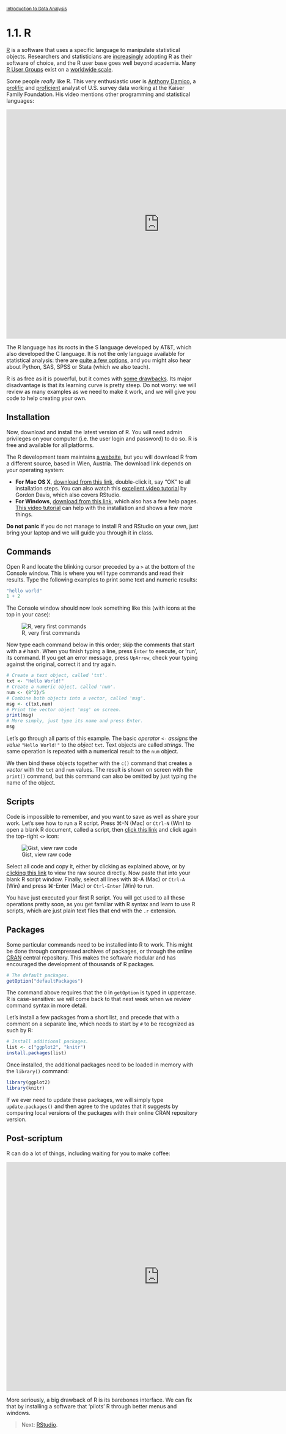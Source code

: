 <style>@import url(style.css);</style>
<small>[Introduction to Data Analysis](index.html)</small>

# 1.1. R

[R](http://www.r-project.org/) is a software that uses a specific language to manipulate statistical objects. Researchers and statisticians are [increasingly](http://r4stats.com/articles/popularity/) adopting R as their software of choice, and the R user base goes well beyond academia. Many [R User Groups](http://www.r-bloggers.com/RUG/) exist on a [worldwide scale](http://blog.revolutionanalytics.com/local-r-groups.html).

Some people *really* like R. This very enthusiastic user is [Anthony Damico](https://github.com/ajdamico), a [prolific](http://www.ajdamico.com/p/work.html) and [proficient](http://www.asdfree.com/) analyst of U.S. survey data working at the Kaiser Family Foundation. His video mentions other programming and statistical languages:

<iframe src="http://player.vimeo.com/video/52999628?badge=0" width="800" height="600" frameborder="0" webkitAllowFullScreen mozallowfullscreen allowFullScreen></iframe>

The R language has its roots in the S language developed by AT&T, which also developed the C language. It is not the only language available for statistical analysis: there are [quite a few options](http://brenocon.com/blog/2009/02/comparison-of-data-analysis-packages-r-matlab-scipy-excel-sas-spss-stata/), and you might also hear about Python, SAS, SPSS or Stata (which we also teach).

R is as free as it is powerful, but it comes with [some drawbacks](http://badhessian.org/seven-reasons-to-use-r-for-social-network-analysis-and-three-reasons-against/#more-446). Its major disadvantage is that its learning curve is pretty steep. Do not worry: we will review as many examples as we need to make it work, and we will give you code to help creating your own.

## Installation

Now, download  and install the latest version of R. You will need admin privileges on your computer (i.e. the user login and password) to do so. R is free and available for all platforms.

The R development team maintains [a website](http://www.r-project.org/), but you will download R from a different source, based in Wien, Austria. The download link depends on your operating system:

- __For Mac OS X__, [download from this link](http://cran.at.r-project.org/bin/macosx/), double-click it, say "OK" to all installation steps. You can also watch this [excellent video tutorial](https://www.youtube.com/watch?v=WJDrYUqNrHg&list=PL8BE0E317807A9A21) by Gordon Davis, which also covers RStudio.
- __For Windows__, [download from this link](http://cran.at.r-project.org/bin/windows/base/), which also has a few help pages. [This video tutorial](https://www.youtube.com/watch?v=ZoPJGmpYJzw&list=UUGNPKRpfVnngmcsC3a3brrg&index=11) can help with the installation and shows a few more things.

__Do not panic__ if you do not manage to install R and RStudio on your own, just bring your laptop and we will guide you through it in class.

## Commands

Open R and locate the blinking cursor preceded by a `>` at the bottom of the Console window. This is where you will type commands and read their results. Type the following examples to print some text and numeric results:

```r
"hello world"
1 + 2
```

The Console window should now look something like this (with icons at the top in your case):

![R, very first commands](images/r-very-first-commands.png)

Now type each command below in this order; skip the comments that start with a `#` hash. When you finish typing a line, press `Enter` to execute, or 'run', its command. If you get an error message, press `UpArrow`, check your typing against the original, correct it and try again.

```r
# Create a text object, called 'txt'.
txt <- "Hello World!"
# Create a numeric object, called 'num'.
num <- (8^2)/5
# Combine both objects into a vector, called 'msg'.
msg <- c(txt,num)
# Print the vector object 'msg' on screen.
print(msg)
# More simply, just type its name and press Enter.
msg
```

Let's go through all parts of this example. The basic _operator_ `<-` _assigns_ the _value_ `"Hello World!"` to the _object_ `txt`. Text objects are called _strings_. The same operation is repeated with a numerical result to the `num` object.

We then bind these objects together with the `c()` command that creates a _vector_ with the `txt` and `num` values. The result is shown on screen with the `print()` command, but this command can also be omitted by just typing the name of the object.

## Scripts

Code is impossible to remember, and you want to save as well as share your work. Let's see how to run a R script. Press &#8984;-N (Mac) or `Ctrl-N` (Win) to open a blank R document, called a script, then [click this link](https://gist.github.com/4555856) and click again the top-right `<>` icon:

![Gist, view raw code](images/gist-raw.png)

Select all code and copy it, either by clicking as explained above, or by [clicking this link](https://gist.github.com/raw/4555856/489abfb6b0de6d7d8d303e5504bdec4d6f69cbe5/hello.r) to view the raw source directly. Now paste that into your blank R script window. Finally, select all lines with &#8984;-A (Mac) or `Ctrl-A` (Win) and press &#8984;-Enter (Mac) or `Ctrl-Enter` (Win) to run.

You have just executed your first R script. You will get used to all these operations pretty soon, as you get familiar with R syntax and learn to use R scripts, which are just plain text files that end with the `.r` extension.

## Packages
                                                                                                                                                                                                                                                                                                                                                                                                                 
Some particular commands need to be installed into R to work. This might be done through compressed archives of packages, or through the online [CRAN](http://cran.r-project.org/) central repository. This makes the software modular and has encouraged the development of thousands of R packages.

```r
# The default packages.
getOption("defaultPackages")
```

The command above requires that the `O` in `getOption` is typed in uppercase. R is case-sensitive: we will come back to that next week when we review command syntax in more detail.

Let's install a few packages from a short list, and precede that with a comment on a separate line, which needs to start by `#` to be recognized as such by R:

```r
# Install additional packages.
list <- c("ggplot2", "knitr")
install.packages(list)
```

Once installed, the additional packages need to be loaded in memory with the `library()` command:

```r
library(ggplot2)
library(knitr)
```

If we ever need to update these packages, we will simply type `update.packages()` and then agree to the updates that it suggests by comparing local versions of the packages with their online CRAN repository version.

## Post-scriptum

R can do a lot of things, including waiting for you to make coffee:

<iframe src="http://player.vimeo.com/video/43305640?badge=0" width="800" height="600" frameborder="0" webkitAllowFullScreen mozallowfullscreen allowFullScreen></iframe>

More seriously, a big drawback of R is its barebones interface. We can fix that by installing a software that 'pilots' R through better menus and windows.

> Next: [RStudio](12_rstudio.html).
